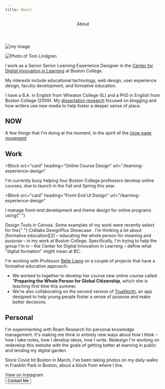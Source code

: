 ```yaml
---
title: About
---
```


<Header
  as="h1"
  fontSize="5xl"
  mt="2"
  color="primary"
  textTransform="uppercase"
  fontWeight="extrabold"
>
  About
</Header>

<Box bg="tomato" w="25%" p={4} color="white" >

![my image](../images/timlindgren-photo.jpg)

</Box>

<Image m="5" src="../images/leaf.jpg" alt="Photo of Tom Lindgren" />

I work as a Senior Senior Learning Experience Designer in the [Center for Digital Innovation in Learning][1] at Boston College.

My interests include educational technology, web design, user experience design, faculty development, and
formative education.

I have a B.A. in English from Wheaton College (IL) and a PhD in English from Boston College (2009). My [dissertation research][2] focused on blogging and how writers use new media to help foster a deeper sense of place.

[1]: https://www.bc.edu/cdil
[2]: https://mediakron.bc.edu/placeblogging

## NOW

A few things that I'm doing at the moment, in the spirit of the [/now page movement](https://sive.rs/nowff)

<Grid col="1|2" gap="8|12|16">
<Div>
<H2 mb="5" mt="8">Work </H2>

<Block
  src="card"
  heading="Online Course Design"
  url="/learning-experience-design"
>
  I'm currently busy helping four Boston College professors develop online
  courses, due to launch in the Fall and Spring this year.
</Block>

<Block
  src="card"
  heading="Front-End UI Design"
  url="/learning-experience-design"
>
  I manage front-end development and theme design for online programs using{" "}
  <Link href="Design Tools">Design Tools </Link> in Canvas. Some examples of my
  work were recently select for the{" "}
  <Link href="https://showcase.cidilabs.com/boston-college/">
    Cidilabs DesignPlus Showcase
  </Link>
  .
</Block>

<Block src="card" heading="Formative Education" url="/formative-education" >
I'm thinking a lot about [formative education][2] – educating the whole person for meaning and purpose – in my work at Boston College. Specifically, I'm trying to help the group I'm in – the Center for Digital Innovation in Learning – define what "digital formation" might mean at BC.

I'm working with Professor [Belle Liang][3] on a couple of projects that have a formative education approach:

- We worked to together to develop her course new online course called "**Preparing the Whole Person for Global Citizenship**, which she is teaching first time this summer.
- We're also collaborating on the second version of [TrueNorth][4], an app designed to help young people foster a sense of purpose and make better decisions.

</Block>

</Div>

<Div>

<H2 mb="5" mt="8">
  Personal
</H2>

<Block src="card" heading="Tools for Thinking" url="/formative-education">
  I'm experimenting with <Link href="/roam-research">Roam Research</Link> for
  personal knowledge management. It's making me think in entirely new ways about
  how I think – how I take notes, how I develop ideas, how I write.
</Block>

<Block src="card" heading="Website Redesign" url="/formative-education">
  Redesign I'm working on redevelop this website with the goals of getting
  better at learning in public and tending my digital garden.
</Block>

<Block src="card" heading="Photography">
  <P mt="0">
    Since Covid hit Boston in March, I've been taking photos on my daily walks
    in Franklin Park in Boston, about a block from where I live.
  </P>
  <Link
    href="https://www.instagram.com/timothylindgren"
    target="_blank"
    rel="noopener"
    d="flex"
    justifyContent="center|flex-start"
    alignContent="center"
    pb="4"
    color="secondary"
  >
    <Icon name="instagram" mr="2" />
    View on Instagram <Icon name="arrow-right" ml="1" />
  </Link>
</Block>

[1]: https://cidilabs.com/landing/design-tools/
[2]: https://www.bc.edu/content/bc-web/schools/lynch-school/about/Formative-Education.html
[3]: https://www.bc.edu/bc-web/schools/lynch-school/faculty-research/faculty-directory/belle-liang.html
[4]: https://www.findmytruenorth.org/
[5]: https://roamresearch.com/

</Div>
</Grid>

<Flexbox flexDirection="column|row" justifyContent="space-between" mt="8">
  <Button mb="6" as="a" href="/connect" variant="link">
    <Icon name="mail" mr="2" justifySelf="flex-start" /> Contact Me
  </Button>
</Flexbox>

